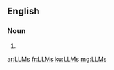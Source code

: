 ==English==

===Noun===
{{head|en|plural}}

# {{plural of|LLM|lang=en|nocat=1}}

[[ar:LLMs]]
[[fr:LLMs]]
[[ku:LLMs]]
[[mg:LLMs]]